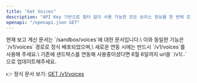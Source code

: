 ```yaml
---
title: "Get Voices"
description: "API Key 기반으로 필터 없이 사용 가능한 모든 보이스 정보를 한 번에 조회할 수 있는 기본 보이스 목록 API입니다."
openapi: "/openapi.json GET"
---
```


<Warning>
  현재 보고 계신 문서는 `/sandbox/voices`에 대한 문서입니다.\
  이와 동일한 기능은 `/v1/voices` 경로로 정식 배포되었으며,\
  새로운 연동 시에는 반드시 `/v1/voices`를 사용해 주세요.\
  기존에 샌드박스를 연동해 사용중이셨다면 6월 6일까지 url을 `/v1/..`으로 업데이트해주세요.

  👉 정식 문서 보기: [GET /v1/voices](/ko/api-reference/endpoints/get-voices)
</Warning>